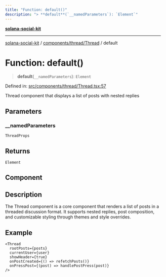 ```yaml
---
title: "Function: default()"
description: "> **default**(`__namedParameters`): `Element`"
---
```


[**solana-social-kit**](../../../../README.mdx)

***

[solana-social-kit](../../../../README.mdx) / [components/thread/Thread](../README.mdx) / default

# Function: default()

> **default**(`__namedParameters`): `Element`

Defined in: [src/components/thread/Thread.tsx:57](https://github.com/SendArcade/solana-social-starter/blob/bd4b3556b8f469c27ebb06f4df65b3a36b43ba3b/src/components/thread/Thread.tsx#L57)

Thread component that displays a list of posts with nested replies

## Parameters

### \_\_namedParameters

`ThreadProps`

## Returns

`Element`

## Component

## Description

The Thread component is a core component that renders a list of posts in a threaded
discussion format. It supports nested replies, post composition, and customizable
styling through themes and style overrides.

## Example

```tsx
<Thread
  rootPosts={posts}
  currentUser={user}
  showHeader={true}
  onPostCreated={() => refetchPosts()}
  onPressPost={(post) => handlePostPress(post)}
/>
```
